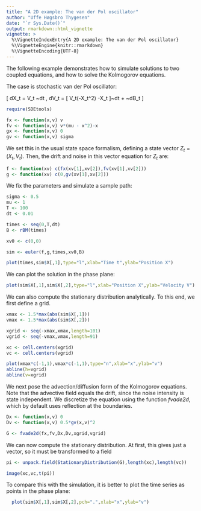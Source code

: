 ```yaml
---
title: "A 2D example: The van der Pol oscillator"
author: "Uffe Høgsbro Thygesen"
date: "`r Sys.Date()`"
output: rmarkdown::html_vignette
vignette: >
  %\VignetteIndexEntry{A 2D example: The van der Pol oscillator}
  %\VignetteEngine{knitr::rmarkdown}
  %\VignetteEncoding{UTF-8}
---
```


The following example demonstrates how to simulate solutions to two coupled equations, and how to solve the Kolmogorov equations. 

The case is stochastic van der Pol oscillator: 

\[
dX_t = V_t ~dt , \quad dV_t = [ V_t(\mu-X_t^2) -X_t ]~dt + \sigma ~dB_t
\]

```r
require(SDEtools)

fx <- function(x,v) v
fv <- function(x,v) v*(mu - x^2)-x
gx <- function(x,v) 0
gv <- function(x,v) sigma
```

We set this in the usual state space formalism, defining a state vector $Z_t=(X_t,V_t)$. Then, the drift and noise in this vector equation for $Z_t$ are: 

```r
f <- function(xv) c(fx(xv[1],xv[2]),fv(xv[1],xv[2]))
g <- function(xv) c(0,gv(xv[1],xv[2]))
```

We fix the parameters and simulate a sample path:

```r
sigma <- 0.5
mu <- 1
T <- 100
dt <- 0.01

times <- seq(0,T,dt)
B <- rBM(times)

xv0 <- c(0,0)

sim <- euler(f,g,times,xv0,B)

plot(times,sim$X[,1],type="l",xlab="Time t",ylab="Position X")
```

We can plot the solution in the phase plane:

```r
plot(sim$X[,1],sim$X[,2],type="l",xlab="Position X",ylab="Velocity V")
```

We can also compute the stationary distribution analytically. To this end, we first define a grid.

```r
xmax <- 1.5*max(abs(sim$X[,1]))
vmax <- 1.5*max(abs(sim$X[,2]))

xgrid <- seq(-xmax,xmax,length=101)
vgrid <- seq(-vmax,vmax,length=91)

xc <- cell.centers(xgrid)
vc <- cell.centers(vgrid)

plot(xmax*c(-1,1),vmax*c(-1,1),type="n",xlab="x",ylab="v")
abline(h=vgrid)
abline(v=xgrid)
```

We next pose the advection/diffusion form of the Kolmogorov equations. Note that the advective field equals the drift, since the noise intensity is state independent. We discretize the equation using the function *fvade2d*, which by default uses reflection at the boundaries.  

```r
Dx <- function(x,v) 0
Dv <- function(x,v) 0.5*gv(x,v)^2

G <- fvade2d(fx,fv,Dx,Dv,xgrid,vgrid)
```

We can now compute the stationary distribution. At first, this gives just a vector, so it must be transformed to a field 

```r
pi <- unpack.field(StationaryDistribution(G),length(xc),length(vc))

image(xc,vc,t(pi))
```

To compare this with the simulation, it is better to plot the time series as points in the phase plane: 

```r
  plot(sim$X[,1],sim$X[,2],pch=".",xlab="x",ylab="v")
```

